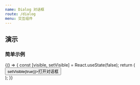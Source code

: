 ```yaml
---
name: Dialog 对话框
route: /dialog
menu: 交互组件
---
```



## 演示

### 简单示例

<Playground>
  {() => {
    const [visible, setVisible] = React.useState(false);
    return (
      <div>
        <Button onClick={() => setVisible(true)}>打开对话框</Button>
        <Dialog
          visible={visible}
          onVisibleChange={setVisible}
          header="提示"
          onOk={() => setVisible(false)}
        >
          <div>对话框内容</div>
          <div>对话框内容</div>
        </Dialog>
      </div>
    );
  }}
</Playground>
